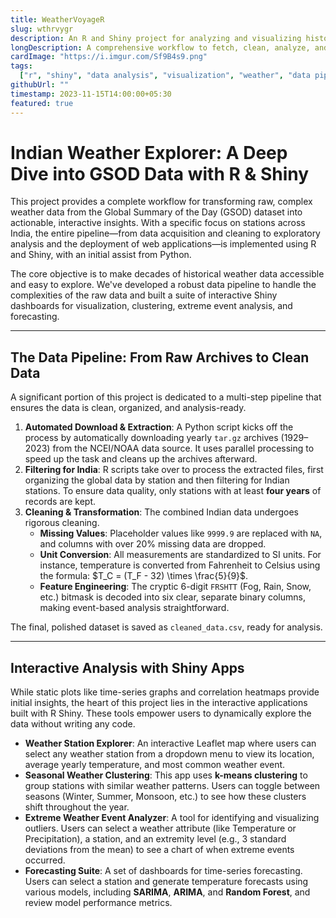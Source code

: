 ```yaml
---
title: WeatherVoyageR
slug: wthrvygr
description: An R and Shiny project for analyzing and visualizing historical weather data across India.
longDescription: A comprehensive workflow to fetch, clean, analyze, and visualize decades of GSOD weather data for Indian stations using R and Shiny.
cardImage: "https://i.imgur.com/Sf9B4s9.png"
tags:
  ["r", "shiny", "data analysis", "visualization", "weather", "data pipeline"]
githubUrl: ""
timestamp: 2023-11-15T14:00:00+05:30
featured: true
---
```


# **Indian Weather Explorer: A Deep Dive into GSOD Data with R & Shiny**

This project provides a complete workflow for transforming raw, complex weather data from the Global Summary of the Day (GSOD) dataset into actionable, interactive insights. With a specific focus on stations across India, the entire pipeline—from data acquisition and cleaning to exploratory analysis and the deployment of web applications—is implemented using R and Shiny, with an initial assist from Python.

The core objective is to make decades of historical weather data accessible and easy to explore. We've developed a robust data pipeline to handle the complexities of the raw data and built a suite of interactive Shiny dashboards for visualization, clustering, extreme event analysis, and forecasting.

---

## **The Data Pipeline: From Raw Archives to Clean Data**

A significant portion of this project is dedicated to a multi-step pipeline that ensures the data is clean, organized, and analysis-ready.

1.  **Automated Download & Extraction**: A Python script kicks off the process by automatically downloading yearly `tar.gz` archives (1929–2023) from the NCEI/NOAA data source. It uses parallel processing to speed up the task and cleans up the archives afterward.
2.  **Filtering for India**: R scripts take over to process the extracted files, first organizing the global data by station and then filtering for Indian stations. To ensure data quality, only stations with at least **four years** of records are kept.
3.  **Cleaning & Transformation**: The combined Indian data undergoes rigorous cleaning.
    - **Missing Values**: Placeholder values like `9999.9` are replaced with `NA`, and columns with over 20% missing data are dropped.
    - **Unit Conversion**: All measurements are standardized to SI units. For instance, temperature is converted from Fahrenheit to Celsius using the formula: $T_C = (T_F - 32) \times \frac{5}{9}$.
    - **Feature Engineering**: The cryptic 6-digit `FRSHTT` (Fog, Rain, Snow, etc.) bitmask is decoded into six clear, separate binary columns, making event-based analysis straightforward.

The final, polished dataset is saved as `cleaned_data.csv`, ready for analysis.

---

## **Interactive Analysis with Shiny Apps**

While static plots like time-series graphs and correlation heatmaps provide initial insights, the heart of this project lies in the interactive applications built with R Shiny. These tools empower users to dynamically explore the data without writing any code.

- **Weather Station Explorer**: An interactive Leaflet map where users can select any weather station from a dropdown menu to view its location, average yearly temperature, and most common weather event.
- **Seasonal Weather Clustering**: This app uses **k-means clustering** to group stations with similar weather patterns. Users can toggle between seasons (Winter, Summer, Monsoon, etc.) to see how these clusters shift throughout the year.
- **Extreme Weather Event Analyzer**: A tool for identifying and visualizing outliers. Users can select a weather attribute (like Temperature or Precipitation), a station, and an extremity level (e.g., 3 standard deviations from the mean) to see a chart of when extreme events occurred.
- **Forecasting Suite**: A set of dashboards for time-series forecasting. Users can select a station and generate temperature forecasts using various models, including **SARIMA**, **ARIMA**, and **Random Forest**, and review model performance metrics.
